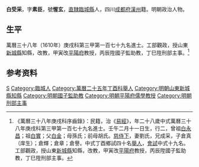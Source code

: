 {{明清人物信息框
| 姓名 = 白受采
| 原名 =
| 圖片名稱= 
| 圖片大小 =
| 圖片說明 = 
| 最高職務 = 刑部主事
| 國家 = 大明 
| 爵位 =
| 籍貫 = [[直隸|直隸]][[臨城縣|臨城縣]]
| 族裔 = 
| 字號 = 字素臣，號惺玄
| 諡號 =
| 出生日期 = 壬午二月十一日
| 出生地點 =
| 逝世日期 = 
| 逝世地點 =
| 墓葬 =
| 配偶 = 劉氏
| 親屬 = 曾祖[[白永昌|白永昌]]，祖[[白實|白實]]，父[[白金|白金]]，母孫氏；前母胡氏
| 出身 =
* 萬曆三十八年庚戌科進士
| 經歷 =
| 著作 =  
}}
'''白受采'''{{BD|1582年||？年||}}，字'''素臣'''，號'''惺玄'''，[[直隸|直隸]][[臨城縣|臨城縣]]人，四川[[成都府|成都府]][[漢州|漢州]]籍。明朝政治人物。

== 生平 ==
萬曆三十八年（1610年）庚戌科第三甲第一百七十九名進士。工部觀政，授山東[[新城縣|新城縣]]知縣，改教，甲寅改[[平陽府|平陽府]]教授，丙辰陞國子監助教，丁巳陞刑部主事。<ref>《萬曆三十八年庚戌科序齒錄》：民籍，治《[[易經|易經]]》，年二十八歲中式萬曆三十八年庚戌科第三甲第一百七十九名進士。壬午二月十一日生，行二，曾祖[[白永昌|白永昌]]；祖[[白實|白實]]；父[[白金|白金]]；母孫氏；前母胡氏。[[慈侍下|慈侍下]]，妻劉氏，兄成采，子倉真（庠生）；倉輝；倉章；倉譽。中式丁酉鄉試四十名[[舉人|舉人]]，[[會試|會試]]中式十九名。工部觀政，授山東[[新城縣|新城縣]]知縣，改教，甲寅改[[平陽府|平陽府]]教授，丙辰陞國子監助教，丁巳陞刑部主事。</ref>

== 参考资料 ==
{{reflist}}

{{萬曆三十八年庚戌科殿试金榜}}

{{Authority control}}

{{DEFAULTSORT:Bai白}}
[[Category:白姓|S]]
[[Category:臨城人|Category:臨城人]]
[[Category:萬曆二十五年丁酉科舉人|Category:萬曆二十五年丁酉科舉人]]
[[Category:明朝山東新城縣知縣|Category:明朝山東新城縣知縣]]
[[Category:明朝國子監助教|Category:明朝國子監助教]]
[[Category:明朝平陽府儒學教授|Category:明朝平陽府儒學教授]]
[[Category:明朝刑部主事|Category:明朝刑部主事]]


{{明朝人物小作品}}